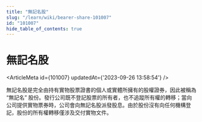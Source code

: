 ```yaml
---
title: "無記名股"
slug: "/learn/wiki/bearer-share-101007"
id: "101007"
hide_table_of_contents: true
---
```



# 無記名股

<ArticleMeta id={101007} updatedAt={'2023-09-26 13:58:54'} />
<div className='border-solid border-b border-t-0 my-4 border-[var(--ifm-color-gray-300)]' />

無記名股是完全由持有實物股票證書的個人或實體所擁有的股權證券，因此被稱為 “無記名” 股份。發行公司既不登記股票的所有者，也不追蹤所有權的轉移；當向公司提供實物票券時，公司會向無記名股派發股息。由於股份沒有向任何機構登記，股份的所有權轉移僅涉及交付實物文件。

